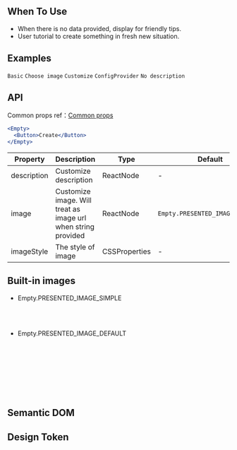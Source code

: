 

<Meta of={EmptyStories} />

        
## When To Use

- When there is no data provided, display for friendly tips.
- User tutorial to create something in fresh new situation.

## Examples

<code src="./demo/basic.tsx">Basic</code>
<code src="./demo/simple.tsx">Choose image</code>
<code src="./demo/customize.tsx">Customize</code>
<code src="./demo/config-provider.tsx">ConfigProvider</code>
<code src="./demo/description.tsx">No description</code>

## API

Common props ref：[Common props](/docs/react/common-props)

```jsx
<Empty>
  <Button>Create</Button>
</Empty>
```

| Property | Description | Type | Default | Version |
| --- | --- | --- | --- | --- |
| description | Customize description | ReactNode | - |  |
| image | Customize image. Will treat as image url when string provided | ReactNode | `Empty.PRESENTED_IMAGE_DEFAULT` |  |
| imageStyle | The style of image | CSSProperties | - |  |

## Built-in images

- Empty.PRESENTED_IMAGE_SIMPLE

  <div class="site-empty-buildIn-img site-empty-buildIn-simple"><div>

- Empty.PRESENTED_IMAGE_DEFAULT

  <div class="site-empty-buildIn-img site-empty-buildIn-default"></div>

<style>
  .site-empty-buildIn-img {
    background-repeat: no-repeat;
    background-size: contain;
  }
  .site-empty-buildIn-simple {
    width: 55px;
    height: 35px;
    background-image: url("https://user-images.githubusercontent.com/507615/54591679-b0ceb580-4a65-11e9-925c-ad15b4eae93d.png");
  }
  .site-empty-buildIn-default {
    width: 121px;
    height: 116px;
    background-image: url("https://user-images.githubusercontent.com/507615/54591670-ac0a0180-4a65-11e9-846c-e55ffce0fe7b.png");
  }
</style>

## Semantic DOM

<code src="./demo/_semantic.tsx" simplify="true"></code>

## Design Token

<ComponentTokenTable component="Empty"></ComponentTokenTable>

